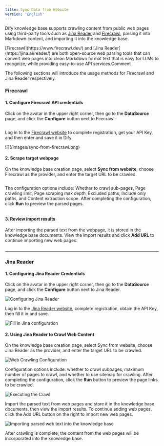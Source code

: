 ```yaml
---
title: Sync Data from Website
version: 'English'
---
```


Dify knowledge base supports crawling content from public web pages using third-party tools such as [Jina Reader](https://jina.ai/reader/) and [Firecrawl](https://www.firecrawl.dev/), parsing it into Markdown content, and importing it into the knowledge base.

<Note>
​[Firecrawl](https://www.firecrawl.dev/) and [Jina Reader](https://jina.ai/reader/) are both open-source web parsing tools that can convert web pages into clean Markdown format text that is easy for LLMs to recognize, while providing easy-to-use API services.Comment
</Note>

The following sections will introduce the usage methods for Firecrawl and Jina Reader respectively.

### Firecrawl <a href="#how-to-configure" id="how-to-configure"></a>

#### **1. Configure Firecrawl API credentials**

Click on the avatar in the upper right corner, then go to the **DataSource** page, and click the **Configure** button next to Firecrawl.

<Frame caption="Firecrawlの設定">
  <img src="/ja-jp/img/image (6) (2).png" alt="" />
</Frame>

Log in to the [Firecrawl website](https://www.firecrawl.dev/) to complete registration, get your API Key, and then enter and save it in Dify.

<Frame caption="">
  ![](/images/sync-from-firecrawl.png)
</Frame>

#### 2. Scrape target webpage

On the knowledge base creation page, select **Sync from website**, choose Firecrawl as the provider, and enter the target URL to be crawled.

<Frame caption="Webページの取得設定">
  <img src="/ja-jp/img/image (102).png" alt="" />
</Frame>

The configuration options include: Whether to crawl sub-pages, Page crawling limit, Page scraping max depth, Excluded paths, Include only paths, and Content extraction scope. After completing the configuration, click **Run** to preview the parsed pages.

<Frame caption="取得実行">
  <img src="/ja-jp/img/image (103).png" alt="" />
</Frame>

#### 3. Review import results

After importing the parsed text from the webpage, it is stored in the knowledge base documents. View the import results and click **Add URL** to continue importing new web pages.

<Frame caption="Webページ解析テキストのインポート">
  <img src="/ja-jp/img/image (104).png" alt="" />
</Frame>

***

### Jina Reader

#### 1. Configuring Jina Reader Credentials

Click on the avatar in the upper right corner, then go to the **DataSource** page, and click the **Configure** button next to Jina Reader.

<Frame>
  <img src="/images/assets/image (105).png" alt="Configuring Jina Reader" />
</Frame>

Log in to the [Jina Reader website](https://jina.ai/reader/), complete registration, obtain the API Key, then fill it in and save.

<Frame>
  <img src="/images/assets/image (106).png" alt="Fill in Jina configuration" />
</Frame>

#### 2. Using Jina Reader to Crawl Web Content

On the knowledge base creation page, select Sync from website, choose Jina Reader as the provider, and enter the target URL to be crawled.

<Frame>
  <img src="/images/assets/image (107).png" alt="Web Crawling Configuration" />
</Frame>

Configuration options include: whether to crawl subpages, maximum number of pages to crawl, and whether to use sitemap for crawling. After completing the configuration, click the **Run** button to preview the page links to be crawled.

<Frame>
  <img src="/images/assets/image (109).png" alt="Executing the Crawl" />
</Frame>

Import the parsed text from web pages and store it in the knowledge base documents, then view the import results. To continue adding web pages, click the Add URL button on the right to import new web pages.

<Frame>
  <img src="/images/assets/image (110).png" alt="Importing parsed web text into the knowledge base" />
</Frame>

After crawling is complete, the content from the web pages will be incorporated into the knowledge base.